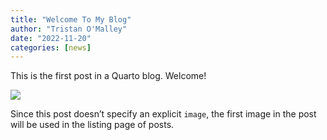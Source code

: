 ```yaml
---
title: "Welcome To My Blog"
author: "Tristan O'Malley"
date: "2022-11-20"
categories: [news]
---
```


This is the first post in a Quarto blog. Welcome!

![](thumbnail.jpg)

Since this post doesn't specify an explicit `image`, the first image in the post will be used in the listing page of posts.
